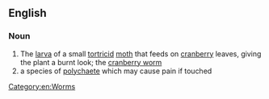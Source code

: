 ==English==

===Noun===
{{en-noun}}

# The [[larva]] of a small [[tortricid]] [[moth]] that feeds on [[cranberry]] leaves, giving the plant a burnt look; the [[cranberry worm]]
# a species of [[polychaete]] which may cause pain if touched

[[Category:en:Worms]]